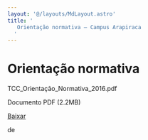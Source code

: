 ```yaml
---
layout: '@/layouts/MdLayout.astro'
title: '
   Orientação normativa — Campus Arapiraca
  '
---
```






Orientação normativa
====================














 TCC\_Orientação\_Normativa\_2016\.pdf
   

 Documento PDF
 (2\.2MB)
 

<a class="btn btn-secondary download" href="https://arapiraca.ufal.br/graduacao/ciencia-da-computacao/documentos/tcc/tcc_orientacao_normativa_2016.pdf/%40%40download/file/TCC_Orientac%CC%A7a%CC%83o_Normativa_2016.pdf">
 Baixar
</a>




























 de
 


















